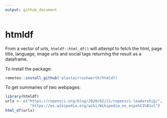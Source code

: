 ```yaml
---
output: github_document
---
```



# htmldf

From a vector of urls, `htmldf::html_df()` will attempt to fetch the html, page title, language, image urls and social tags returning the result as a dataframe.

To install the package:

```r
remotes::install_github('alastairrushworth/htmldf)
```

To get summaries of two webpages:
```r
library(htmldf)
urlx <- c("https://ropensci.org/blog/2020/02/21/ropensci-leadership/",
           "https://es.wikipedia.org/wiki/Wikipedia_en_espa%C3%B1ol")
html_df(urlx)
```
